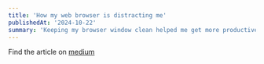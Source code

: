 ```yaml
---
title: 'How my web browser is distracting me'
publishedAt: '2024-10-22'
summary: 'Keeping my browser window clean helped me get more productive and less distracted'
---
```


Find the article on [medium](https://medium.com/@loukil.red/how-my-web-browser-is-distracting-me-ed97b5425fcb)
